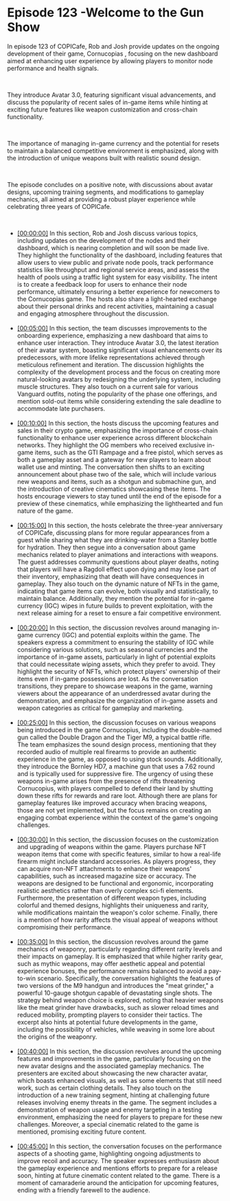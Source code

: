 # Episode 123 -Welcome to the Gun Show 

In episode 123 of COPICafe, Rob and Josh provide updates on the ongoing development of their game, Cornucopias , focusing on the new dashboard aimed at enhancing user experience by allowing players to monitor node performance and health signals. 

</br>

They introduce Avatar 3.0, featuring significant visual advancements, and discuss the popularity of recent sales of in-game items while hinting at exciting future features like weapon customization and cross-chain functionality. 

</br>

The importance of managing in-game currency and the potential for resets to maintain a balanced competitive environment is emphasized, along with the introduction of unique weapons built with realistic sound design. 

</br>

The episode concludes on a positive note, with discussions about avatar designs, upcoming training segments, and modifications to gameplay mechanics, all aimed at providing a robust player experience while celebrating three years of COPICafe.

</br>

<ul className="styled-list">
  <li>
    <a href="https://youtube.com/watch?v=A6BOHrXlOPE&t=0" class="text-orange-500">[00:00:00]</a>
    In this section, Rob and Josh discuss various topics, including updates on the development of the nodes and their dashboard, which is nearing completion and will soon be made live. They highlight the functionality of the dashboard, including features that allow users to view public and private node pools, track performance statistics like throughput and regional service areas, and assess the health of pools using a traffic light system for easy visibility. The intent is to create a feedback loop for users to enhance their node performance, ultimately ensuring a better experience for newcomers to the Cornucopias game. The hosts also share a light-hearted exchange about their personal drinks and recent activities, maintaining a casual and engaging atmosphere throughout the discussion.
  </li>

</br>

  <li>
    <a href="https://youtube.com/watch?v=A6BOHrXlOPE&t=300" class="text-orange-500">[00:05:00]</a>
    In this section, the team discusses improvements to the onboarding experience, emphasizing a new dashboard that aims to enhance user interaction. They introduce Avatar 3.0, the latest iteration of their avatar system, boasting significant visual enhancements over its predecessors, with more lifelike representations achieved through meticulous refinement and iteration. The discussion highlights the complexity of the development process and the focus on creating more natural-looking avatars by redesigning the underlying system, including muscle structures. They also touch on a current sale for various Vanguard outfits, noting the popularity of the phase one offerings, and mention sold-out items while considering extending the sale deadline to accommodate late purchasers.
  </li>

</br>

  <li>
    <a href="https://youtube.com/watch?v=A6BOHrXlOPE&t=600" class="text-orange-500">[00:10:00]</a>
    In this section, the hosts discuss the upcoming features and sales in their crypto game, emphasizing the importance of cross-chain functionality to enhance user experience across different blockchain networks. They highlight the OG members who received exclusive in-game items, such as the GTI Rampage and a free pistol, which serves as both a gameplay asset and a gateway for new players to learn about wallet use and minting. The conversation then shifts to an exciting announcement about phase two of the sale, which will include various new weapons and items, such as a shotgun and submachine gun, and the introduction of creative cinematics showcasing these items. The hosts encourage viewers to stay tuned until the end of the episode for a preview of these cinematics, while emphasizing the lighthearted and fun nature of the game.
  </li>

</br>

  <li>
    <a href="https://youtube.com/watch?v=A6BOHrXlOPE&t=900" class="text-orange-500">[00:15:00]</a>
    In this section, the hosts celebrate the three-year anniversary of COPICafe, discussing plans for more regular appearances from a guest while sharing what they are drinking-water from a Stanley bottle for hydration. They then segue into a conversation about game mechanics related to player animations and interactions with weapons. The guest addresses community questions about player deaths, noting that players will have a Ragdoll effect upon dying and may lose part of their inventory, emphasizing that death will have consequences in gameplay. They also touch on the dynamic nature of NFTs in the game, indicating that game items can evolve, both visually and statistically, to maintain balance. Additionally, they mention the potential for in-game currency (IGC) wipes in future builds to prevent exploitation, with the next release aiming for a reset to ensure a fair competitive environment.
  </li>

</br>

  <li>
    <a href="https://youtube.com/watch?v=A6BOHrXlOPE&t=1200" class="text-orange-500">[00:20:00]</a>
    In this section, the discussion revolves around managing in-game currency (IGC) and potential exploits within the game. The speakers express a commitment to ensuring the stability of IGC while considering various solutions, such as seasonal currencies and the importance of in-game assets, particularly in light of potential exploits that could necessitate wiping assets, which they prefer to avoid. They highlight the security of NFTs, which protect players' ownership of their items even if in-game possessions are lost. As the conversation transitions, they prepare to showcase weapons in the game, warning viewers about the appearance of an underdressed avatar during the demonstration, and emphasize the organization of in-game assets and weapon categories as critical for gameplay and marketing.
  </li>

</br>

  <li>
    <a href="https://youtube.com/watch?v=A6BOHrXlOPE&t=1500" class="text-orange-500">[00:25:00]</a>
    In this section, the discussion focuses on various weapons being introduced in the game Cornucopius, including the double-named gun called the Double Dragon and the Tiger M9, a typical battle rifle. The team emphasizes the sound design process, mentioning that they recorded audio of multiple real firearms to provide an authentic experience in the game, as opposed to using stock sounds. Additionally, they introduce the Bornley HD7, a machine gun that uses a 7.62 round and is typically used for suppressive fire. The urgency of using these weapons in-game arises from the presence of rifts threatening Cornucopius, with players compelled to defend their land by shutting down these rifts for rewards and rare loot. Although there are plans for gameplay features like improved accuracy when bracing weapons, those are not yet implemented, but the focus remains on creating an engaging combat experience within the context of the game's ongoing challenges.
  </li>

</br>

  <li>
    <a href="https://youtube.com/watch?v=A6BOHrXlOPE&t=1800" class="text-orange-500">[00:30:00]</a>
    In this section, the discussion focuses on the customization and upgrading of weapons within the game. Players purchase NFT weapon items that come with specific features, similar to how a real-life firearm might include standard accessories. As players progress, they can acquire non-NFT attachments to enhance their weapons' capabilities, such as increased magazine size or accuracy. The weapons are designed to be functional and ergonomic, incorporating realistic aesthetics rather than overly complex sci-fi elements. Furthermore, the presentation of different weapon types, including colorful and themed designs, highlights their uniqueness and rarity, while modifications maintain the weapon's color scheme. Finally, there is a mention of how rarity affects the visual appeal of weapons without compromising their performance.
  </li>

</br>

  <li>
    <a href="https://youtube.com/watch?v=A6BOHrXlOPE&t=2100" class="text-orange-500">[00:35:00]</a>
    In this section, the discussion revolves around the game mechanics of weaponry, particularly regarding different rarity levels and their impacts on gameplay. It is emphasized that while higher rarity gear, such as mythic weapons, may offer aesthetic appeal and potential experience bonuses, the performance remains balanced to avoid a pay-to-win scenario. Specifically, the conversation highlights the features of two versions of the M9 handgun and introduces the "meat grinder," a powerful 10-gauge shotgun capable of devastating single shots. The strategy behind weapon choice is explored, noting that heavier weapons like the meat grinder have drawbacks, such as slower reload times and reduced mobility, prompting players to consider their tactics. The excerpt also hints at potential future developments in the game, including the possibility of vehicles, while weaving in some lore about the origins of the weaponry.
  </li>

</br>

  <li>
    <a href="https://youtube.com/watch?v=A6BOHrXlOPE&t=2400" class="text-orange-500">[00:40:00]</a>
    In this section, the discussion revolves around the upcoming features and improvements in the game, particularly focusing on the new avatar designs and the associated gameplay mechanics. The presenters are excited about showcasing the new character avatar, which boasts enhanced visuals, as well as some elements that still need work, such as certain clothing details. They also touch on the introduction of a new training segment, hinting at challenging future releases involving enemy threats in the game. The segment includes a demonstration of weapon usage and enemy targeting in a testing environment, emphasizing the need for players to prepare for these new challenges. Moreover, a special cinematic related to the game is mentioned, promising exciting future content.
  </li>

</br>

  <li>
    <a href="https://youtube.com/watch?v=A6BOHrXlOPE&t=2700" class="text-orange-500">[00:45:00]</a>
    In this section, the conversation focuses on the performance aspects of a shooting game, highlighting ongoing adjustments to improve recoil and accuracy. The speaker expresses enthusiasm about the gameplay experience and mentions efforts to prepare for a release soon, hinting at future cinematic content related to the game. There is a moment of camaraderie around the anticipation for upcoming features, ending with a friendly farewell to the audience.
  </li>
</ul>
